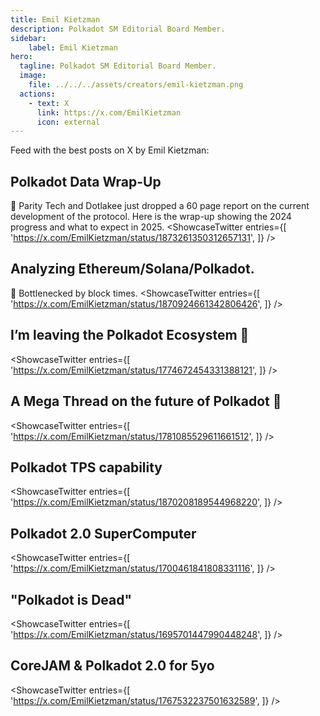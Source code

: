 ```yaml
---
title: Emil Kietzman
description: Polkadot SM Editorial Board Member.
sidebar:
    label: Emil Kietzman
hero:
  tagline: Polkadot SM Editorial Board Member.
  image: 
    file: ../../../assets/creators/emil-kietzman.png
  actions:
    - text: X
      link: https://x.com/EmilKietzman
      icon: external
---
```



Feed with the best posts on X by Emil Kietzman:


## Polkadot Data Wrap-Up
🧵  Parity Tech and Dotlakee just dropped a 60 page report on the current development of the protocol.
Here is the wrap-up showing the 2024 progress and what to expect in 2025.
<ShowcaseTwitter
  entries={[
    'https://x.com/EmilKietzman/status/1873261350312657131',
  ]}
/>

## Analyzing Ethereum/Solana/Polkadot.
🧵 Bottlenecked by block times.
<ShowcaseTwitter
  entries={[
    'https://x.com/EmilKietzman/status/1870924661342806426',
  ]}
/>

## I’m leaving the Polkadot Ecosystem 🥲
<ShowcaseTwitter
  entries={[
    'https://x.com/EmilKietzman/status/1774672454331388121',
  ]}
/>

## A Mega Thread on the future of Polkadot 🧵
<ShowcaseTwitter
  entries={[
    'https://x.com/EmilKietzman/status/1781085529611661512',
  ]}
/>

## Polkadot TPS capability
<ShowcaseTwitter
  entries={[
    'https://x.com/EmilKietzman/status/1870208189544968220',
  ]}
/>

## Polkadot 2.0 SuperComputer
<ShowcaseTwitter
  entries={[
    'https://x.com/EmilKietzman/status/1700461841808331116',
  ]}
/>

## "Polkadot is Dead"
<ShowcaseTwitter
  entries={[
    'https://x.com/EmilKietzman/status/1695701447990448248',
  ]}
/>

## CoreJAM & Polkadot 2.0 for 5yo
<ShowcaseTwitter
  entries={[
    'https://x.com/EmilKietzman/status/1767532237501632589',
  ]}
/>


 <script async src="https://platform.twitter.com/widgets.js" charset="utf-8"></script>